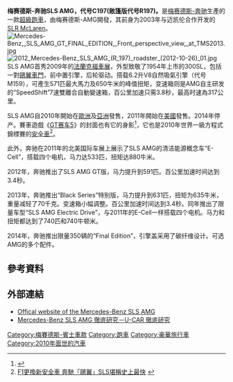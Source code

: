 {{noteTA
|T=zh-hans:梅赛德斯-奔驰SLS AMG; zh-tw:梅賽德斯-賓士SLS AMG; zh-hk:梅賽德斯-平治SLS AMG;
|1=zh-hans:奔驰; zh-tw:賓士; zh-hk:平治;
|2=zh-hans:GT赛车; zh-tw:跑車浪漫旅; zh-hk:GT賽車;
}}

{{Infobox Automobile
| aka=
| image=[[File:Mercedes-Benz_SLS_AMG_(C_197)_–_Frontansicht,_10._August_2011,_Düsseldorf.jpg|300px]]
| 文字色=white
| name=梅赛德斯-奔驰SLS AMG
| manufacturer=[[梅赛德斯-奔驰|梅赛德斯-奔驰]] 
| production=2010年1月-2014年
| model_years=2010年-2015年
| assembly=[[辛德尔芬根|辛德尔芬根]]，德国
| body_style=双门[[轿跑车|轿跑车]]<br>双门[[双座敞篷车|双座敞篷车]]
| engine={{link-en|6.3 L M159双凸轮轴|Mercedes-Benz M156 engine#M159}} [[V8引擎|V8]]
| transmission =7前速[[双离合变速箱|雙離合]][[自動變速器|自排]]
| layout=前[[中置后驱|中置后驱]]
| length={{convert|4638|mm|in|abbr=on}}
| width={{convert|1939|mm|in|abbr=on}}
| height =轿跑车：{{convert|1252|mm|in|abbr=on}}<br>敞篷车：{{convert|1256|mm|in|abbr=on}}
| wheelbase={{convert|2680|mm|in|abbr=on}}
| weight={{convert|1620-1707|kg|lb|abbr=on}}
| predecessor={{link-en|梅赛德斯-奔驰300 SL|Mercedes-Benz 300 SL}}<br>[[梅赛德斯-奔驰SLR迈凯伦|梅赛德斯-奔驰SLR迈凯伦]]
| successor ={{link-en|梅赛德斯-AMG GT|Mercedes-AMG GT}}
|class=[[超级跑车|超级跑车]]（S分割）
|doors=[[鸥翼车门|鸥翼车门]]
|designer=Mark Fetherston（2007年）
}}
'''梅赛德斯-奔驰SLS AMG，代号C197(敞篷版代号R197)。'''是[[梅赛德斯-奔驰|梅赛德斯-奔驰]]生產的一款[[超級跑車|超級跑車]]，由梅赛德斯-AMG開發，其前身为2003年与迈凯伦合作开发的[[SLR_McLaren|SLR McLaren]]。
[[File:Mercedes-Benz,_SLS_AMG_GT_FINAL_EDITION,_Front_perspective_view,_at_TMS2013.jpg|thumb]]
[[File:2012_Mercedes-Benz_SLS_AMG_(R_197)_roadster_(2012-10-26)_01.jpg|thumb]]
SLS AMG首秀2009年的[[法蘭克福車展|法蘭克福車展]]，外型致敬了1954年上市的300SL，包括一對[[鷗翼車門|鷗翼車門]]，前中置引擎，后轮驱动。搭载6.2升V8自然吸氣引擎（代号M159），可產生571匹最大馬力及650牛米的峰值扭矩，变速箱则是AMG自主研发的“SpeedShift”7速雙離合自動變速箱，百公里加速只需3.8秒，最高时速為317公里。

SLS AMG自2010年開始在[[歐洲|歐洲]]及[[亞洲|亞洲]]發售，2011年開始在[[美國|美國]]發售。2014年停产。賽車遊戲《[[GT赛车5|GT赛车5]]》的封面也有它的身影<ref>{{Cite web |url=http://tw.autos.yahoo.com/auto_information_article2/url/d/a/100122/4/35q0.html |title=延遲有理，Gran Turismo 5電玩遊戲封面就是SLS AMG！ |access-date=2010-04-22 |archive-date=2010-01-25 |archive-url=https://web.archive.org/web/20100125190853/http://tw.autos.yahoo.com/auto_information_article2/url/d/a/100122/4/35q0.html |dead-url=no }}</ref>，它也是2010年世界一級方程式錦標賽的[[安全車|安全車]]<ref>[http://sports.sina.com.hk/cgi-bin/nw/show.cgi/121/4/2/138544/1.html F1更換新安全車 奔馳「鷗翼」SLS堪稱史上最快] {{webarchive|url=https://web.archive.org/web/20140714220254/http://sports.sina.com.hk/cgi-bin/nw/show.cgi/121/4/2/138544/1.html |date=2014-07-14 }}</ref>。

此外，奔驰在2011年的北美国际车展上展示了SLS AMG的清洁能源概念车“E-Cell”，搭载四个电机，马力达533匹，扭矩达880牛米。

2012年，奔驰推出了SLS AMG GT版，马力提升到591匹。百公里加速时间达到3.4秒。

2013年，奔驰推出“Black Series”特别版，马力提升到631匹，扭矩为635牛米，重量减轻了70千克。变速箱小幅调整。百公里加速时间达到3.4秒。同年推出了限量车型“SLS AMG Electric Drive”，与2011年的E-Cell一样搭载四个电机。马力和扭矩都达到了740匹和740牛顿米。

2014年，奔驰推出限量350辆的“Final Edition”，引擎盖采用了碳纤维设计。可选AMG的多个配件。

== 參考資料 ==
<div class="references-small">
<references />
</div>

== 外部連結 ==
* [https://web.archive.org/web/20100127053801/http://www.mercedes-benz.com/sls-amg/ Offical website of the Mercedes-Benz SLS AMG]
* [http://mook.u-car.com.tw/theme1.html Mercedes-Benz SLS AMG 徹底研究－U-CAR 徹底研究] {{Wayback|url=http://mook.u-car.com.tw/theme1.html |date=20160406035654 }}

{{梅赛德斯-奔驰汽车}}
{{DEFAULTSORT:SLS AMG}}
[[Category:梅賽德斯-賓士車款|Category:梅賽德斯-賓士車款]]
[[Category:跑車|Category:跑車]]
[[Category:豪華旅行車|Category:豪華旅行車]]
[[Category:2010年面世的汽車|Category:2010年面世的汽車]]